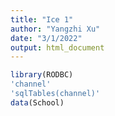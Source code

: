 ```yaml
---
title: "Ice 1"
author: "Yangzhi Xu"
date: "3/1/2022"
output: html_document
---
```


```r
library(RODBC)
'channel'
'sqlTables(channel)'
data(School)

```

